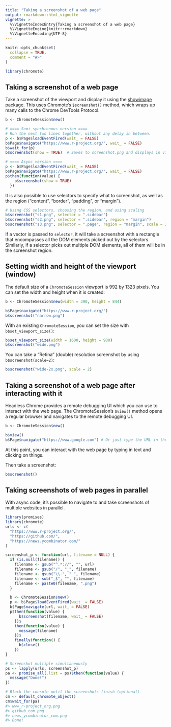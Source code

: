```yaml
---
title: "Taking a screenshot of a web page"
output: rmarkdown::html_vignette
vignette: >
  %\VignetteIndexEntry{Taking a screenshot of a web page}
  %\VignetteEngine{knitr::rmarkdown}
  %\VignetteEncoding{UTF-8}
---
```


```r
knitr::opts_chunk$set(
  collapse = TRUE,
  comment = "#>"
)
```

```R
library(chromote)
```

## Taking a screenshot of a web page

Take a screenshot of the viewport and display it using the [showimage](https://github.com/r-lib/showimage#readme) package. This uses Chromote's `$screenshot()` method, which wraps up many calls to the Chrome DevTools Protocol.

```R
b <- ChromoteSession$new()

# ==== Semi-synchronous version ====
# Run the next two lines together, without any delay in between.
p <- b$Page$loadEventFired(wait_ = FALSE)
b$Page$navigate("https://www.r-project.org/", wait_ = FALSE)
b$wait_for(p)
b$screenshot(show = TRUE)  # Saves to screenshot.png and displays in viewer

# ==== Async version ====
p <- b$Page$loadEventFired(wait_ = FALSE)
b$Page$navigate("https://www.r-project.org/", wait_ = FALSE)
p$then(function(value) {
    b$screenshot(show = TRUE)
  })
```

It is also possible to use selectors to specify what to screenshot, as well as the region ("content", "border", "padding", or "margin").

```R
# Using CSS selectors, choosing the region, and using scaling
b$screenshot("s1.png", selector = ".sidebar")
b$screenshot("s2.png", selector = ".sidebar", region = "margin")
b$screenshot("s3.png", selector = ".page", region = "margin", scale = 2)
```

If a vector is passed to `selector`, it will take a screenshot with a rectangle that encompasses all the DOM elements picked out by the selectors. Similarly, if a selector picks out multiple DOM elements, all of them will be in the screenshot region.


## Setting width and height of the viewport (window)

The default size of a `ChromoteSession` viewport is 992 by 1323 pixels. You can set the width and height when it is created:

```R
b <- ChromoteSession$new(width = 390, height = 844)

b$Page$navigate("https://www.r-project.org/")
b$screenshot("narrow.png")
```

With an existing `ChromoteSession`, you can set the size with `b$set_viewport_size()`:

```R
b$set_viewport_size(width = 1600, height = 900)
b$screenshot("wide.png")
```

You can take a "Retina" (double) resolution screenshot by using `b$screenshot(scale=2)`:

```R
b$screenshot("wide-2x.png", scale = 2)
```


## Taking a screenshot of a web page after interacting with it

Headless Chrome provides a remote debugging UI which you can use to interact with the web page. The ChromoteSession's `$view()` method opens a regular browser and navigates to the remote debugging UI.

```R
b <- ChromoteSession$new()

b$view()
b$Page$navigate("https://www.google.com") # Or just type the URL in the navigation bar
```

At this point, you can interact with the web page by typing in text and clicking on things.

Then take a screenshot:

```R
b$screenshot()
```

## Taking screenshots of web pages in parallel

With async code, it's possible to navigate to and take screenshots of multiple websites in parallel.

```R
library(promises)
library(chromote)
urls <- c(
  "https://www.r-project.org/",
  "https://github.com/",
  "https://news.ycombinator.com/"
)

screenshot_p <- function(url, filename = NULL) {
  if (is.null(filename)) {
    filename <- gsub("^.*://", "", url)
    filename <- gsub("/", "_", filename)
    filename <- gsub("\\.", "_", filename)
    filename <- sub("_$", "", filename)
    filename <- paste0(filename, ".png")
  }

  b <- ChromoteSession$new()
  p <- b$Page$loadEventFired(wait_ = FALSE)
  b$Page$navigate(url, wait_ = FALSE)
  p$then(function(value) {
      b$screenshot(filename, wait_ = FALSE)
    })$
    then(function(value) {
      message(filename)
    })$
    finally(function() {
      b$close()
    })
}

# Screenshot multiple simultaneously
ps <- lapply(urls, screenshot_p)
pa <- promise_all(.list = ps)$then(function(value) {
  message("Done!")
})

# Block the console until the screenshots finish (optional)
cm <- default_chromote_object()
cm$wait_for(pa)
#> www_r-project_org.png
#> github_com.png
#> news_ycombinator_com.png
#> Done!
```
